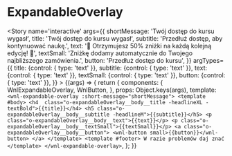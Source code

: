 
<Meta title='organisms/ExpandableOverlay' component={WnlExpandableOverlay} />

# ExpandableOverlay

<Story name='interactive'
    args={{
        shortMessage: 'Twój dostęp do kursu wygasł',
        title: 'Twój dostęp do kursu wygasł',
        subtitle: 'Przedłuż dostęp, aby kontynuować naukę.',
        text: '🎁 Otrzymujesz 50% zniżki na każdą kolejną edycję! 🎁',
        textSmall: 'Zniżkę dodamy automatycznie do Twojego najbliższego zamówienia.',
        button: 'Przedłuż dostęp do kursu',
    }}
    argTypes={{
        title: {control: { type: 'text' }},
        subtitle: {control: { type: 'text' }},
        text: {control: { type: 'text' }},
        textSmall: {control: { type: 'text' }},
        button: {control: { type: 'text' }},
    }}
    >
    {(args) => {
        return {
        	components: {
				WnlExpandableOverlay,
				WnlButton,
				},
            props: Object.keys(args),
            template: `
<wnl-expandable-overlay :short-message="shortMessage">
	<template #body>
		<h4  class="o-expandableOverlay__body__title -headlineXL -textBold">{{title}}</h4>
		<h5 class="o-expandableOverlay__body__subtitle -headlineM">{{subtitle}}</h5>
		<p class="o-expandableOverlay__body__text">{{text}}</p>
		<p class="o-expandableOverlay__body__textSmall">{{textSmall}}</p>
		<a class="o-expandableOverlay__body__button">
			<wnl-button small>{{button}}</wnl-button>
		</a>
	</template>
	<template #footer>
		W razie problemów daj znać
	</template>
</wnl-expandable-overlay>`,
        };
    }}
</Story>
